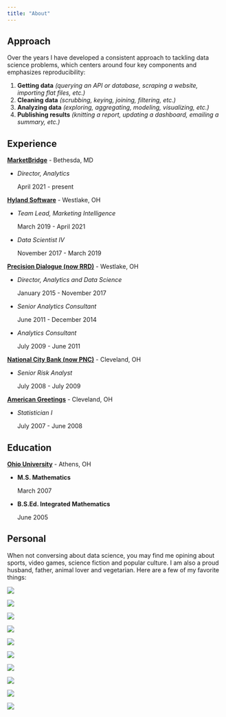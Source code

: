 ```yaml
---
title: "About"
---
```


## Approach

Over the years I have developed a consistent approach to tackling data science problems, which centers around four key components and emphasizes reproducibility:

1. **Getting data** *(querying an API or database, scraping a website, importing
flat files, etc.)*
2. **Cleaning data** *(scrubbing, keying, joining, filtering, etc.)*
3. **Analyzing data** *(exploring, aggregating, modeling, visualizing, etc.)*
4. **Publishing results** *(knitting a report, updating a dashboard, emailing a
summary, etc.)*


## Experience

**[MarketBridge](https://market-bridge.com/)** - Bethesda, MD

* *Director, Analytics*

  April 2021 - present

**[Hyland Software](https://www.hyland.com/)** - Westlake, OH

* *Team Lead, Marketing Intelligence*

  March 2019 - April 2021

* *Data Scientist IV*

  November 2017 - March 2019

**[Precision Dialogue (now RRD)](https://www.rrd.com/services/marketing)** - Westlake, OH

* *Director, Analytics and Data Science*

  January 2015 - November 2017

* *Senior Analytics Consultant*

  June 2011 - December 2014

* *Analytics Consultant*

  July 2009 - June 2011

**[National City Bank (now PNC)](https://www.pnc.com/)** - Cleveland, OH

* *Senior Risk Analyst*

  July 2008 - July 2009

**[American Greetings](https://www.americangreetings.com/)** - Cleveland, OH

* *Statistician I*

  July 2007 - June 2008

## Education

**[Ohio University](https://www.ohio.edu/)** - Athens, OH

* **M.S. Mathematics**

  March 2007

* **B.S.Ed. Integrated Mathematics**

  June 2005

## Personal

When not conversing about data science, you may find me opining about sports,
video games, science fiction and popular culture. I am also a proud husband,
father, animal lover and vegetarian. Here are a few of my favorite things:

:::{#favorite-things-grid}
:::{#favorite-thing-1 .favorite-thing-container}
:::{.favorite-thing-image}
[![](www/favorite/starwars.png)](https://www.starwars.com/)
:::
:::
:::{#favorite-thing-2 .favorite-thing-container}
:::{.favorite-thing-image}
[![](www/favorite/cavs.png)](https://www.nba.com/cavaliers/)
:::
:::
:::{#favorite-thing-3 .favorite-thing-container}
:::{.favorite-thing-image}
[![](www/favorite/foofighters.png)](https://www.foofighters.com/)
:::
:::
:::{#favorite-thing-4 .favorite-thing-container}
:::{.favorite-thing-image}
[![](www/favorite/futurama.png)](https://www.syfy.com/futurama/)
:::
:::
:::{#favorite-thing-5 .favorite-thing-container}
:::{.favorite-thing-image}
[![](www/favorite/zelda.png)](https://www.zelda.com/)
:::
:::
:::{#favorite-thing-6 .favorite-thing-container}
:::{.favorite-thing-image}
[![](www/favorite/monsters.png)](https://www.clevelandmonsters.com/)
:::
:::
:::{#favorite-thing-7 .favorite-thing-container}
:::{.favorite-thing-image}
[![](www/favorite/spiderman.png)](https://www.marvel.com/characters/spider-man-peter-parker/in-comics)
:::
:::
:::{#favorite-thing-8 .favorite-thing-container}
:::{.favorite-thing-image}
[![](www/favorite/castlevania.png)](https://www.konami.com/games/castlevania/)
:::
:::
:::{#favorite-thing-9 .favorite-thing-container}
:::{.favorite-thing-image}
[![](www/favorite/risk.png)](https://en.wikipedia.org/wiki/Risk_(game))
:::
:::
:::{#favorite-thing-10 .favorite-thing-container}
:::{.favorite-thing-image}
[![](www/favorite/playstation.png)](https://www.playstation.com/en-us/)
:::
:::
:::
